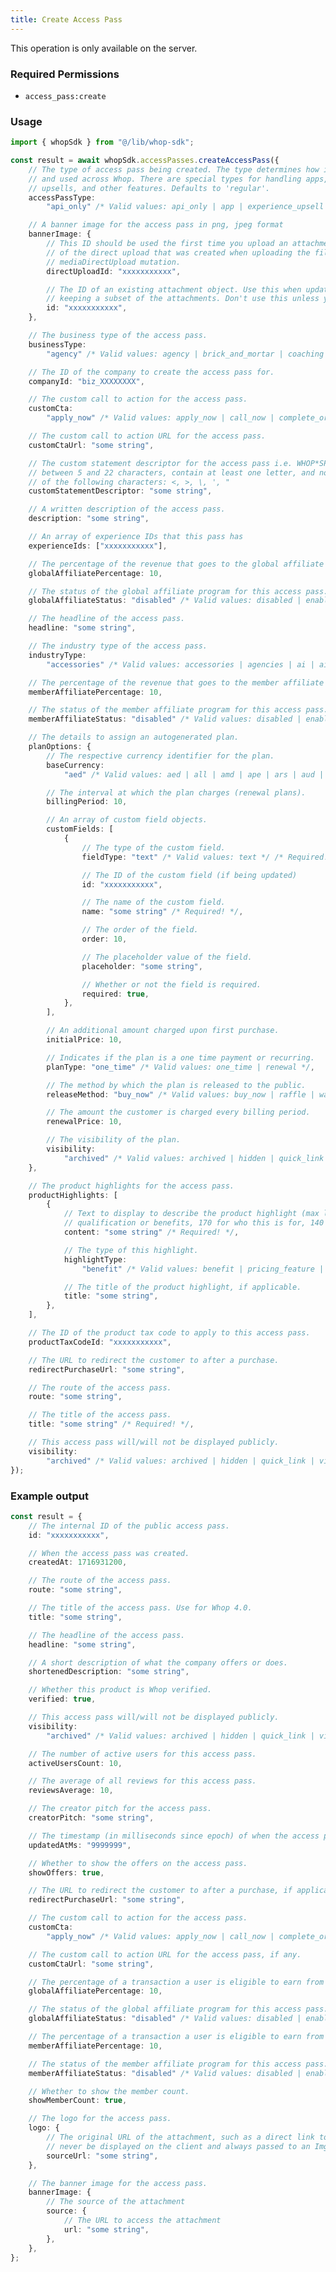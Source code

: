 ```yaml
---
title: Create Access Pass
---
```

<Note>This operation is only available on the server.</Note>

### Required Permissions
 - `access_pass:create`

### Usage

```typescript
import { whopSdk } from "@/lib/whop-sdk";

const result = await whopSdk.accessPasses.createAccessPass({
	// The type of access pass being created. The type determines how its displayed
	// and used across Whop. There are special types for handling apps, experience
	// upsells, and other features. Defaults to 'regular'.
	accessPassType:
		"api_only" /* Valid values: api_only | app | experience_upsell | regular */,

	// A banner image for the access pass in png, jpeg format
	bannerImage: {
		// This ID should be used the first time you upload an attachment. It is the ID
		// of the direct upload that was created when uploading the file to S3 via the
		// mediaDirectUpload mutation.
		directUploadId: "xxxxxxxxxxx",

		// The ID of an existing attachment object. Use this when updating a resource and
		// keeping a subset of the attachments. Don't use this unless you know what you're doing.
		id: "xxxxxxxxxxx",
	},

	// The business type of the access pass.
	businessType:
		"agency" /* Valid values: agency | brick_and_mortar | coaching | coaching_and_courses | community | course | education_program | events | newsletter | other | paid_group | physical_products | saas | software */,

	// The ID of the company to create the access pass for.
	companyId: "biz_XXXXXXXX",

	// The custom call to action for the access pass.
	customCta:
		"apply_now" /* Valid values: apply_now | call_now | complete_order | contact_us | donate_now | get_access | get_offer | join | order_now | purchase | shop_now | sign_up | subscribe */,

	// The custom call to action URL for the access pass.
	customCtaUrl: "some string",

	// The custom statement descriptor for the access pass i.e. WHOP*SPORTS, must be
	// between 5 and 22 characters, contain at least one letter, and not contain any
	// of the following characters: <, >, \, ', "
	customStatementDescriptor: "some string",

	// A written description of the access pass.
	description: "some string",

	// An array of experience IDs that this pass has
	experienceIds: ["xxxxxxxxxxx"],

	// The percentage of the revenue that goes to the global affiliate program.
	globalAffiliatePercentage: 10,

	// The status of the global affiliate program for this access pass.
	globalAffiliateStatus: "disabled" /* Valid values: disabled | enabled */,

	// The headline of the access pass.
	headline: "some string",

	// The industry type of the access pass.
	industryType:
		"accessories" /* Valid values: accessories | agencies | ai | ai_agency | amazon_fba | auto_repair_shop | beauty_and_personal_care | bootcamps | business | careers | clipping | clipping_agency | clothing | coaching_agency | coffee_shop | concerts | convention | customer_support_agency | dating | design_agency | development_agency | ecommerce | electronics_and_gadgets | fitness | fitness_gear | food_and_beverages | gym | health_and_wellness | home_goods | home_services | hotel_lodging | kindle_book_publishing | marketing_agency | masterminds | medical_dentist_office | meetups | other | parties | personal_development | personal_finance | public_speaking | real_estate | recruiting_agency | reselling | restaurant | retail_store | sales | sales_agency | salon_spa | social_media | software | spirituality | sports_betting | supplements | trading | travel | vas | video_games | webinars */,

	// The percentage of the revenue that goes to the member affiliate program.
	memberAffiliatePercentage: 10,

	// The status of the member affiliate program for this access pass.
	memberAffiliateStatus: "disabled" /* Valid values: disabled | enabled */,

	// The details to assign an autogenerated plan.
	planOptions: {
		// The respective currency identifier for the plan.
		baseCurrency:
			"aed" /* Valid values: aed | all | amd | ape | ars | aud | bam | bgn | bhd | bob | brl | bsd | btc | cad | chf | clp | cop | crc | czk | dkk | dop | dzd | egp | etb | eth | eur | gbp | ghs | gmd | gtq | gyd | hkd | huf | idr | ils | inr | jmd | jod | jpy | kes | khr | krw | kwd | lkr | mad | mdl | mga | mkd | mnt | mop | mur | mxn | myr | nad | ngn | nok | nzd | omr | pen | php | pkr | pln | pyg | qar | ron | rsd | rub | rwf | sar | sek | sgd | thb | tnd | try | ttd | twd | tzs | usd | uyu | uzs | vnd | xcd | xof | zar */,

		// The interval at which the plan charges (renewal plans).
		billingPeriod: 10,

		// An array of custom field objects.
		customFields: [
			{
				// The type of the custom field.
				fieldType: "text" /* Valid values: text */ /* Required! */,

				// The ID of the custom field (if being updated)
				id: "xxxxxxxxxxx",

				// The name of the custom field.
				name: "some string" /* Required! */,

				// The order of the field.
				order: 10,

				// The placeholder value of the field.
				placeholder: "some string",

				// Whether or not the field is required.
				required: true,
			},
		],

		// An additional amount charged upon first purchase.
		initialPrice: 10,

		// Indicates if the plan is a one time payment or recurring.
		planType: "one_time" /* Valid values: one_time | renewal */,

		// The method by which the plan is released to the public.
		releaseMethod: "buy_now" /* Valid values: buy_now | raffle | waitlist */,

		// The amount the customer is charged every billing period.
		renewalPrice: 10,

		// The visibility of the plan.
		visibility:
			"archived" /* Valid values: archived | hidden | quick_link | visible */,
	},

	// The product highlights for the access pass.
	productHighlights: [
		{
			// Text to display to describe the product highlight (max length 250 for
			// qualification or benefits, 170 for who this is for, 140 for pricing features).
			content: "some string" /* Required! */,

			// The type of this highlight.
			highlightType:
				"benefit" /* Valid values: benefit | pricing_feature | qualification | who_this_is_for */ /* Required! */,

			// The title of the product highlight, if applicable.
			title: "some string",
		},
	],

	// The ID of the product tax code to apply to this access pass.
	productTaxCodeId: "xxxxxxxxxxx",

	// The URL to redirect the customer to after a purchase.
	redirectPurchaseUrl: "some string",

	// The route of the access pass.
	route: "some string",

	// The title of the access pass.
	title: "some string" /* Required! */,

	// This access pass will/will not be displayed publicly.
	visibility:
		"archived" /* Valid values: archived | hidden | quick_link | visible */,
});

```

### Example output

```typescript
const result = {
	// The internal ID of the public access pass.
	id: "xxxxxxxxxxx",

	// When the access pass was created.
	createdAt: 1716931200,

	// The route of the access pass.
	route: "some string",

	// The title of the access pass. Use for Whop 4.0.
	title: "some string",

	// The headline of the access pass.
	headline: "some string",

	// A short description of what the company offers or does.
	shortenedDescription: "some string",

	// Whether this product is Whop verified.
	verified: true,

	// This access pass will/will not be displayed publicly.
	visibility:
		"archived" /* Valid values: archived | hidden | quick_link | visible */,

	// The number of active users for this access pass.
	activeUsersCount: 10,

	// The average of all reviews for this access pass.
	reviewsAverage: 10,

	// The creator pitch for the access pass.
	creatorPitch: "some string",

	// The timestamp (in milliseconds since epoch) of when the access pass was updated
	updatedAtMs: "9999999",

	// Whether to show the offers on the access pass.
	showOffers: true,

	// The URL to redirect the customer to after a purchase, if applicable.
	redirectPurchaseUrl: "some string",

	// The custom call to action for the access pass.
	customCta:
		"apply_now" /* Valid values: apply_now | call_now | complete_order | contact_us | donate_now | get_access | get_offer | join | order_now | purchase | shop_now | sign_up | subscribe */,

	// The custom call to action URL for the access pass, if any.
	customCtaUrl: "some string",

	// The percentage of a transaction a user is eligible to earn from the whop marketplace global affiliate program.
	globalAffiliatePercentage: 10,

	// The status of the global affiliate program for this access pass.
	globalAffiliateStatus: "disabled" /* Valid values: disabled | enabled */,

	// The percentage of a transaction a user is eligible to earn from the whop marketplace member affiliate program.
	memberAffiliatePercentage: 10,

	// The status of the member affiliate program for this access pass.
	memberAffiliateStatus: "disabled" /* Valid values: disabled | enabled */,

	// Whether to show the member count.
	showMemberCount: true,

	// The logo for the access pass.
	logo: {
		// The original URL of the attachment, such as a direct link to S3. This should
		// never be displayed on the client and always passed to an Imgproxy transformer.
		sourceUrl: "some string",
	},

	// The banner image for the access pass.
	bannerImage: {
		// The source of the attachment
		source: {
			// The URL to access the attachment
			url: "some string",
		},
	},
};

```
